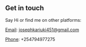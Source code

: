 ## Get in touch

Say Hi or find me on other platforms:

[Email](https://josephkariuki451@gmail.com): josephkariuki451@gmail.com

[Phone](tel:+254794977275): +254794977275